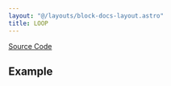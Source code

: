 ```yaml
---
layout: "@/layouts/block-docs-layout.astro"
title: LOOP
---
```



<PythonDocsDisplay docstring={docstring} />

[Source Code](https://github.com/flojoy-ai/blocks/blob/main/blocks/LOGIC_GATES/LOOPS/LOOP/LOOP.py)

## Example
